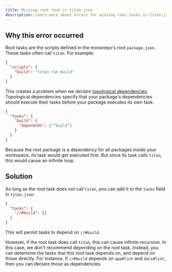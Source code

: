 ```yaml
---
title: Missing root task in titan.json
description: Learn more about errors for missing root tasks in titan.json in Titanrepo.
---
```


## Why this error occurred

Root tasks are the scripts defined in the monorepo's root `package.json`. These tasks often call `titan`. For example:

```json title="./package.json"
{
  "scripts": {
    "build": "titan run build"
  }
}
```

This creates a problem when we declare [topological dependencies](/repo/docs/reference/configuration#dependson). Topological
dependencies specify that your package's dependencies should execute their tasks before your package executes its own task.

```json title="./titan.json"
{
  "tasks": {
    "build": {
      "dependsOn": ["^build"]
    }
  }
}
```

Because the root package is a dependency for all packages inside your workspace, its task would get executed first.
But since its task calls `titan`, this would cause an infinite loop.

## Solution

As long as the root task does _not_ call `titan`, you can add it to the `tasks` field in `titan.json`:

```json title="./titan.json"
{
  "tasks": {
    "//#build": {}
  }
}
```

This will permit tasks to depend on `//#build`.

However, if the root task does call `titan`, this can cause infinite recursion. In this case, we don't recommend depending
on the root task. Instead, you can determine the tasks that this root task depends on, and depend on those directly.
For instance, if `//#build` depends on `app#lint` and `docs#lint`, then you can declare those as dependencies.
